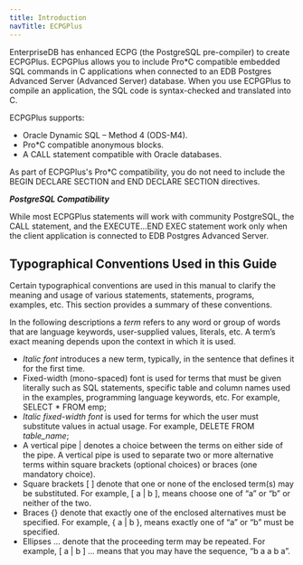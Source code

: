 ```yaml
---
title: Introduction
navTitle: ECPGPlus
---
```


EnterpriseDB has enhanced ECPG (the PostgreSQL pre-compiler) to create ECPGPlus. ECPGPlus allows you to include Pro\*C compatible embedded SQL commands in C applications when connected to an EDB Postgres Advanced Server (Advanced Server) database. When you use ECPGPlus to compile an application, the SQL code is syntax-checked and translated into C.

ECPGPlus supports:

-   Oracle Dynamic SQL – Method 4 (ODS-M4).
-   Pro\*C compatible anonymous blocks.
-   A CALL statement compatible with Oracle databases.

As part of ECPGPlus's Pro\*C compatibility, you do not need to include the BEGIN DECLARE SECTION and END DECLARE SECTION directives.

***PostgreSQL Compatibility***

While most ECPGPlus statements will work with community PostgreSQL, the CALL statement, and the EXECUTE…END EXEC statement work only when the client application is connected to EDB Postgres Advanced Server.

## Typographical Conventions Used in this Guide

Certain typographical conventions are used in this manual to clarify the meaning and usage of various statements, statements, programs, examples, etc. This section provides a summary of these conventions.

In the following descriptions a *term* refers to any word or group of words that are language keywords, user-supplied values, literals, etc. A term’s exact meaning depends upon the context in which it is used.

-   *Italic font* introduces a new term, typically, in the sentence that defines it for the first time.
-   Fixed-width (mono-spaced) font is used for terms that must be given literally such as SQL statements, specific table and column names used in the examples, programming language keywords, etc. For example, SELECT \* FROM emp;
-   *Italic fixed-width font* is used for terms for which the user must substitute values in actual usage. For example, DELETE FROM *table_name*;
-   A vertical pipe | denotes a choice between the terms on either side of the pipe. A vertical pipe is used to separate two or more alternative terms within square brackets (optional choices) or braces (one mandatory choice).
-   Square brackets \[ ] denote that one or none of the enclosed term(s) may be substituted. For example, \[ a | b ], means choose one of “a” or “b” or neither of the two.
-   Braces {} denote that exactly one of the enclosed alternatives must be specified. For example, { a | b }, means exactly one of “a” or “b” must be specified.
-   Ellipses ... denote that the proceeding term may be repeated. For example, \[ a | b ] ... means that you may have the sequence, “b a a b a”.
